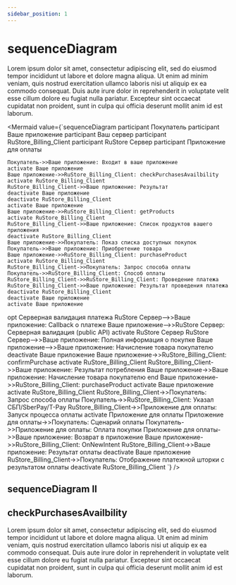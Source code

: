 ```yaml
---
sidebar_position: 1
---
```



# sequenceDiagram

Lorem ipsum dolor sit amet, consectetur adipiscing elit, sed do eiusmod tempor incididunt ut labore et dolore magna aliqua. Ut enim ad minim veniam, quis nostrud exercitation ullamco laboris nisi ut aliquip ex ea commodo consequat. Duis aute irure dolor in reprehenderit in voluptate velit esse cillum dolore eu fugiat nulla pariatur. Excepteur sint occaecat cupidatat non proident, sunt in culpa qui officia deserunt mollit anim id est laborum.

<Mermaid
  value={`sequenceDiagram
    participant Покупатель
    participant Ваше приложение
    participant Ваш сервер
    participant RuStore_Billing_Client
    participant RuStore Cервер
    participant Приложение для оплаты

	Покупатель->>Ваше приложение: Входит в ваше приложение
	activate Ваше приложение
	Ваше приложение->>RuStore_Billing_Client: checkPurchasesAvailbility
	activate RuStore_Billing_Client
	RuStore_Billing_Client->>Ваше приложение: Результат
	deactivate Ваше приложение
	deactivate RuStore_Billing_Client
	activate Ваше приложение
	Ваше приложение->>RuStore_Billing_Client: getProducts
	activate RuStore_Billing_Client
	RuStore_Billing_Client->>Ваше приложение: Список продуктов вашего приложения
	deactivate RuStore_Billing_Client
	Ваше приложение->>Покупатель: Показ списка доступных покупок
	Покупатель->>Ваше приложение: Приобретение товара
	Ваше приложение->>RuStore_Billing_Client: purchaseProduct
	activate RuStore_Billing_Client
	RuStore_Billing_Client->>Покупатель: Запрос способа оплаты
	Покупатель->>RuStore_Billing_Client: Способ оплаты
	RuStore_Billing_Client->>RuStore_Billing_Client: Проведение платежа
	RuStore_Billing_Client->>Ваше приложение: Результат проведения платежа
	deactivate RuStore_Billing_Client
	deactivate Ваше приложение
	activate Ваше приложение
opt Серверная валидация платежа
	RuStore Cервер-->>Ваше приложение: Callback о платеже
	Ваше приложение-->>RuStore Cервер: Серверная валидация (public API)
	activate RuStore Cервер
	RuStore Cервер-->>Ваше приложение: Полная информация о покупке
	Ваше приложение-->>Ваше приложение: Начисление товара покупателю
	deactivate Ваше приложение
	Ваше приложение->>RuStore_Billing_Client: confirmPurchase
	activate RuStore_Billing_Client
	RuStore_Billing_Client->>Ваше приложение: Результат потребления
	Ваше приложение->>Ваше приложение: Начисление товара покупателю
end
	Ваше приложение->>RuStore_Billing_Client: purchaseProduct
	activate Ваше приложение
	activate RuStore_Billing_Client
	RuStore_Billing_Client->>Покупатель: Запрос способа оплаты
	Покупатель->>RuStore_Billing_Client: Указал СБП/SberPay/T-Pay
	RuStore_Billing_Client->>Приложение для оплаты: Запуск процесса оплаты
	activate Приложение для оплаты
	Приложение для оплаты->>Покупатель: Сценарий оплаты
	Покупатель->>Приложение для оплаты: Оплата покупки
	Приложение для оплаты->>Ваше приложение: Возврат в приложение
	Ваше приложение->>RuStore_Billing_Client: OnNewIntent
	RuStore_Billing_Client->>Ваше приложение: Результат оплаты
	deactivate Ваше приложение
	RuStore_Billing_Client->>Покупатель: Отображение платежной шторки с результатом оплаты
	deactivate RuStore_Billing_Client
`}
/>

## sequenceDiagram II

<Dia />


## checkPurchasesAvailbility

Lorem ipsum dolor sit amet, consectetur adipiscing elit, sed do eiusmod tempor incididunt ut labore et dolore magna aliqua. Ut enim ad minim veniam, quis nostrud exercitation ullamco laboris nisi ut aliquip ex ea commodo consequat. Duis aute irure dolor in reprehenderit in voluptate velit esse cillum dolore eu fugiat nulla pariatur. Excepteur sint occaecat cupidatat non proident, sunt in culpa qui officia deserunt mollit anim id est laborum.
